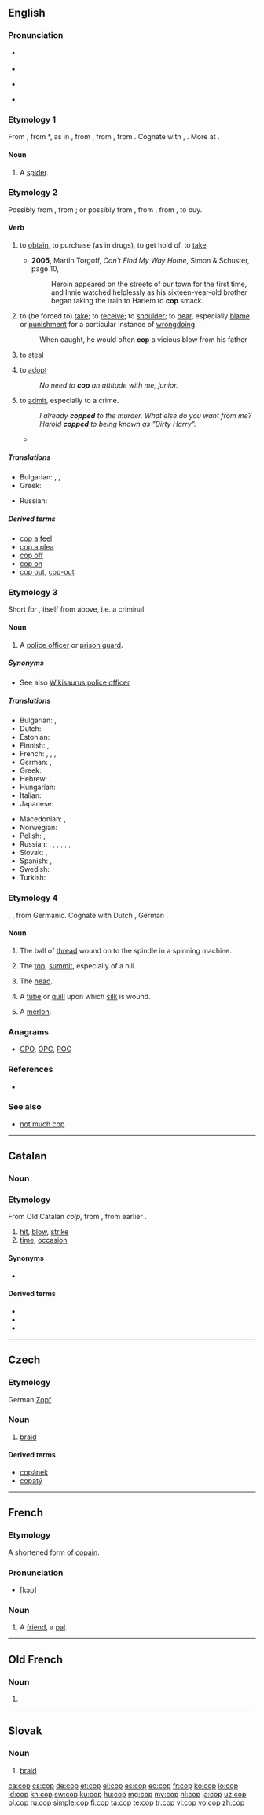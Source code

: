 {{also|COP|çöp|cöp}}
==English==

===Pronunciation===
* {{a|RP}} {{IPA|/kɒp/}}
* {{rhymes|ɒp}}
* {{a|GenAm}} {{IPA|/kɑp/}}
* {{rhymes|ɑp}}

===Etymology 1===
From {{etyl|enm|en}} {{term|coppe|lang=enm}}, from {{etyl|ang|en}} *{{term||coppe|lang=ang}}, as in {{term|ātorcoppe||spider|lit=venom head|lang=ang}}, from {{etyl|ang|en}} {{term|copp||top, summit, head|lang=ang}}, from {{etyl|gem-pro|en}} {{term/t|gem-pro|*kuppaz||vault, round vessel, head}}, from {{etyl|ine-pro|en}} {{term/t|ine-pro|*gū-||to bend, curve}}. Cognate with {{etyl|dum|-}} {{term|koppe|lang=dum}}, {{term|kobbe||spider|lang=dum}}. More at {{l|en|cobweb}}.

====Noun====
{{en-noun}}

# {{context|obsolete|lang=en}} A [[spider]].

===Etymology 2===
Possibly from {{etyl|frm|en}} {{term|capere||to capture|lang=frm}}, from {{etyl|la|en}} {{term|capio|capere|lang=la|to seize, to grasp}}; or possibly from {{etyl|nl|en}} {{term|kapen||to steal|lang=nl}}, from {{etyl|fy|en}} {{term|kapia|kāpia|to take away|lang=fy}}, from {{etyl|ofs|en}} {{term|kapia|lang=ofs}}, to buy.

====Verb====
{{en-verb|cop|p|ing}}

# {{context|transitive|formerly|_|dialect|now|_|informal|lang=en}} to [[obtain]], to purchase (as in drugs), to get hold of, to [[take]]
#* '''2005,''' Martin Torgoff, ''Can't Find My Way Home'', Simon &amp; Schuster, page 10,
#*: Heroin appeared on the streets of our town for the first time, and Innie watched helplessly as his sixteen-year-old brother began taking the train to Harlem to '''cop''' smack.
# {{context|transitive|lang=en}} to (be forced to) [[take]]; to [[receive]]; to [[shoulder]]; to [[bear]], especially [[blame]] or [[punishment]] for a particular instance of [[wrongdoing]].
#: When caught, he would often '''cop''' a vicious blow from his father
# {{context|transitive|lang=en}} to [[steal]]
# {{context|transitive|lang=en}} to [[adopt]]
#: ''No need to '''cop''' an attitude with me, junior.''
# {{context|intransitive|usually with "to"|slang|lang=en}} to [[admit]], especially to a crime.
#: ''I already '''copped''' to the murder. What else do you want from me?''
#: ''Harold '''copped''' to being known as "Dirty Harry".''
#* {{quote-book|title=Mr. Paradise|page=295|author=Elmore Leonard|year=2005|passage=He shot a guy in a bar on Martin Luther King Day and '''copped''' to first-degree manslaughter}}

=====Translations=====
{{trans-top|to capture, to take ''(informal)''}}
* Bulgarian: {{t+|bg|хващам|sc=Cyrl}}, {{t+|bg|пипвам|sc=Cyrl}}, {{t+|bg|арестувам|sc=Cyrl}}
* Greek: {{t+|el|παίρνω|tr=paírno|sc=Grek}}
{{trans-mid}}
* Russian: {{t+|ru|схватить|tr=sxvatítʹ|sc=Cyrl}}
{{trans-bottom}}

=====Derived terms=====
* [[cop a feel]]
* [[cop a plea]]
* [[cop off]]
* [[cop on]]
* [[cop out]], [[cop-out]]

===Etymology 3===
Short for {{term|copper||police officer}}, itself from {{term|cop||one who cops}} above, i.e. a criminal.

====Noun====
{{en-noun}}

# {{context|slang|law enforcement|lang=en}} A [[police officer]] or [[prison guard]].

=====Synonyms=====
* See also [[Wikisaurus:police officer]]

=====Translations=====
{{trans-top|police officer}}
* Bulgarian: {{t+|bg|полицай|m}}, {{t+|bg|ченге|n}}
* Dutch: {{t+|nl|diender|m}}
* Estonian: {{t-|et|ment}}
* Finnish: {{t+|fi|pollari}}, {{t+|fi|kyttä}}
* French: {{t+|fr|flic|m}}, {{t+|fr|keuf|m}}, {{t+|fr|poulet|m}}, {{t+|fr|police|f}} {{qualifier|Quebec}}
* German: {{t+|de|Gendarm}}, {{t+|de|Bulle|m}}
* Greek: {{t+|el|μπάτσος|m|tr=bátsos|sc=Grek}}
* Hebrew: {{t+|he|שוטר|m|tr=shotér}}, {{t-|he|שוטרת|f|tr=shotéret}}
* Hungarian: {{t+|hu|zsaru}}
* Italian: {{t-|it|piedipiatti}}
* Japanese: {{t-|ja|おまわりさん|tr=o-mawari-san|sc=Jpan}} {{qualifier|colloquial, inoffensive}}
{{trans-mid}}
* Macedonian: {{t-|mk|цајкан|m|tr=cájkan|sc=Cyrl}}, {{t-|mk|џандар|m|tr=džándar|sc=Cyrl}}
* Norwegian: {{t+|no|purk|m}}
* Polish: {{t+|pl|gliniarz|m}}, {{t+|pl|glina|m}}
* Russian: {{t+|ru|коп|m|tr=kop}} {{qualifier|American}}, {{t+|ru|мент|m|tr=ment}} {{qualifier|offensive}}, {{t+|ru|лягавый|m|tr=ljagávyj}}, {{t+|ru|легавый|m|tr=legávyj}} {{qualifier|offensive}}, {{t+|ru|мусор|m|tr=músor}} {{qualifier|more offensive}}, {{t+|ru|фараон|m|tr=faraón}} {{qualifier|slang, dated}}, {{t+|ru|полицай|m|tr=policáj|sc=Cyrl}} {{qualifier|slang}}
* Slovak: {{t-|sk|poliš|m}}, {{t-|sk|hekáč|m}}
* Spanish: {{t-|es|tombo|m}}, {{t+|es|paco|m}}
* Swedish: {{t+|sv|snut}}
* Turkish: {{t+|tr|aynasız}}
{{trans-bottom}}

===Etymology 4===
{{etyl|ang|en}} {{term|lang=ang|cop}}, {{term|copp}}, from Germanic.  Cognate with Dutch {{term|kop|lang=nl}}, German {{term|Kopf|lang=de}}.

====Noun====
{{en-noun}}

# {{context|crafts|lang=en}} The ball of [[thread]] wound on to the spindle in a spinning machine.
# {{context|obsolete|lang=en}} The [[top]], [[summit]], especially of a hill.
# {{context|obsolete|lang=en}} The [[head]].
# A [[tube]] or [[quill]] upon which [[silk]] is wound.
# {{context|architecture|military|lang=en}} A [[merlon]].

===Anagrams===
* [[CPO#English|CPO]], [[OPC#English|OPC]], [[POC#English|POC]]

===References===
* {{R:BBS}}

===See also===
* [[not much cop]]

----

==Catalan==

===Noun===
{{ca-noun|m}}
===Etymology===
From Old Catalan ''colp'', from {{etyl|LL.|en}} {{term|lang=la|colpus||stroke}}, from earlier {{etyl|la|en}} {{term|lang=la|colaphus}}.
# [[hit]], [[blow]], [[strike]]
# [[time]], [[occasion]]

====Synonyms====
* {{sense|time, occasion}} {{l|ca|vegada}}

====Derived terms====
* {{l|ca|cop de gràcia}}
* {{l|ca|cop baix}}
* {{l|ca|cop d'estat}}

----

==Czech==

===Etymology===
German [[Zopf]]

===Noun===
{{cs-noun|g=m}}

# [[braid]]

====Derived terms====
* [[copánek]] {{m}}
* [[copatý]] {{m}}

----

==French==

===Etymology===
A shortened form of [[copain]].

===Pronunciation===
* [kɔp]

===Noun===
{{fr-noun|m}}

# {{context|informal|lang=fr}} A [[friend]], a [[pal]].

----

==Old French==

===Noun===
{{fro-noun|m}}

# {{alternative form of|colp|lang=fro}}

----

==Slovak==

===Noun===
{{sk-noun|g=m|pl=copy|decl=dub}}

# [[braid]]

[[ca:cop]]
[[cs:cop]]
[[de:cop]]
[[et:cop]]
[[el:cop]]
[[es:cop]]
[[eo:cop]]
[[fr:cop]]
[[ko:cop]]
[[io:cop]]
[[id:cop]]
[[kn:cop]]
[[sw:cop]]
[[ku:cop]]
[[hu:cop]]
[[mg:cop]]
[[my:cop]]
[[nl:cop]]
[[ja:cop]]
[[uz:cop]]
[[pl:cop]]
[[ru:cop]]
[[simple:cop]]
[[fi:cop]]
[[ta:cop]]
[[te:cop]]
[[tr:cop]]
[[vi:cop]]
[[vo:cop]]
[[zh:cop]]